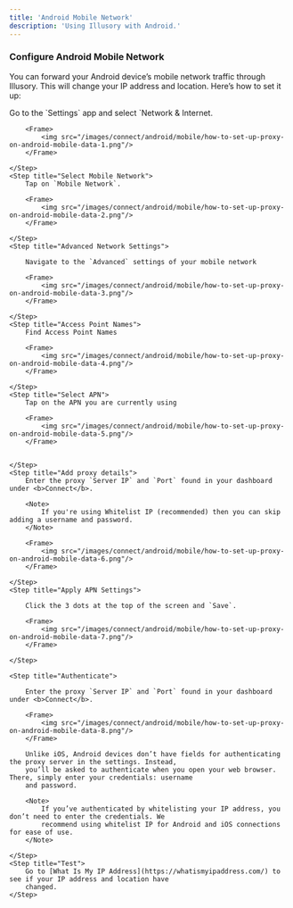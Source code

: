```yaml
---
title: 'Android Mobile Network'
description: 'Using Illusory with Android.'
---
```


### Configure Android Mobile Network

You can forward your Android device’s mobile network traffic through Illusory. This will change your IP address and location. Here’s how to set it up:

<Steps>
    <Step title="Find Mobile Network">
        Go to the `Settings` app and select `Network & Internet.

        <Frame>
            <img src="/images/connect/android/mobile/how-to-set-up-proxy-on-android-mobile-data-1.png"/>
        </Frame>

    </Step>
    <Step title="Select Mobile Network">
        Tap on `Mobile Network`.

        <Frame>
            <img src="/images/connect/android/mobile/how-to-set-up-proxy-on-android-mobile-data-2.png"/>
        </Frame>

    </Step>
    <Step title="Advanced Network Settings">

        Navigate to the `Advanced` settings of your mobile network

        <Frame>
            <img src="/images/connect/android/mobile/how-to-set-up-proxy-on-android-mobile-data-3.png"/>
        </Frame>

    </Step>
    <Step title="Access Point Names">
        Find Access Point Names

        <Frame>
            <img src="/images/connect/android/mobile/how-to-set-up-proxy-on-android-mobile-data-4.png"/>
        </Frame>

    </Step>
    <Step title="Select APN">
        Tap on the APN you are currently using

        <Frame>
            <img src="/images/connect/android/mobile/how-to-set-up-proxy-on-android-mobile-data-5.png"/>
        </Frame>


    </Step>
    <Step title="Add proxy details">
        Enter the proxy `Server IP` and `Port` found in your dashboard under <b>Connect</b>.

        <Note>
            If you're using Whitelist IP (recommended) then you can skip adding a username and password.
        </Note>

        <Frame>
            <img src="/images/connect/android/mobile/how-to-set-up-proxy-on-android-mobile-data-6.png"/>
        </Frame>

    </Step>
    <Step title="Apply APN Settings">

        Click the 3 dots at the top of the screen and `Save`.

        <Frame>
            <img src="/images/connect/android/mobile/how-to-set-up-proxy-on-android-mobile-data-7.png"/>
        </Frame>

    </Step>

    <Step title="Authenticate">

        Enter the proxy `Server IP` and `Port` found in your dashboard under <b>Connect</b>.

        <Frame>
            <img src="/images/connect/android/mobile/how-to-set-up-proxy-on-android-mobile-data-8.png"/>
        </Frame>

        Unlike iOS, Android devices don’t have fields for authenticating the proxy server in the settings. Instead,
        you’ll be asked to authenticate when you open your web browser. There, simply enter your credentials: username
        and password.

        <Note>
            If you’ve authenticated by whitelisting your IP address, you don’t need to enter the credentials. We
            recommend using whitelist IP for Android and iOS connections for ease of use.
        </Note>

    </Step>
    <Step title="Test">
        Go to [What Is My IP Address](https://whatismyipaddress.com/) to see if your IP address and location have
        changed.
    </Step>
</Steps>